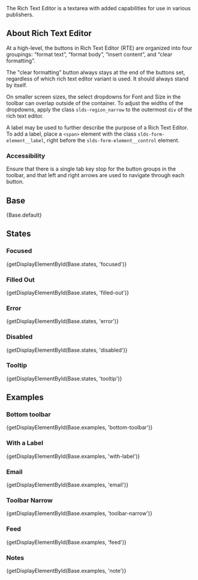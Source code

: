 
<div className="doc lead">
  The Rich Text Editor is a textarea with added capabilities for use in various publishers.
</div>

## About Rich Text Editor

At a high-level, the buttons in Rich Text Editor (RTE) are organized into four groupings: “format text”, “format body”, “insert content”, and “clear formatting”.

The "clear formatting” button always stays at the end of the buttons set, regardless of which rich text editor variant is used. It should always stand by itself.

On smaller screen sizes, the select dropdowns for Font and Size in the toolbar can overlap outside of the container. To adjust the widths of the dropdowns, apply the class `slds-region_narrow` to the outermost `div` of the rich text editor.

A label may be used to further describe the purpose of a Rich Text Editor. To add a label, place a `<span>` element with the class `slds-form-element__label`, right before the `slds-form-element__control` element.

### Accessibility

Ensure that there is a single tab key stop for the button groups in the toolbar, and that left and right arrows are used to navigate through each button.

## Base

<CodeView>
  {Base.default}
</CodeView>

## States

### Focused

<CodeView>
  {getDisplayElementById(Base.states, 'focused')}
</CodeView>


### Filled Out

<CodeView>
  {getDisplayElementById(Base.states, 'filled-out')}
</CodeView>

### Error

<CodeView>
  {getDisplayElementById(Base.states, 'error')}
</CodeView>

### Disabled

<CodeView>
  {getDisplayElementById(Base.states, 'disabled')}
</CodeView>

### Tooltip

<CodeView>
  {getDisplayElementById(Base.states, 'tooltip')}
</CodeView>

## Examples

### Bottom toolbar

<CodeView>
  {getDisplayElementById(Base.examples, 'bottom-toolbar')}
</CodeView>

### With a Label

<CodeView>
  {getDisplayElementById(Base.examples, 'with-label')}
</CodeView>

### Email

<CodeView>
  {getDisplayElementById(Base.examples, 'email')}
</CodeView>

### Toolbar Narrow

<CodeView>
  {getDisplayElementById(Base.examples, 'toolbar-narrow')}
</CodeView>

### Feed

<CodeView>
  {getDisplayElementById(Base.examples, 'feed')}
</CodeView>

### Notes

<CodeView>
  {getDisplayElementById(Base.examples, 'note')}
</CodeView>
